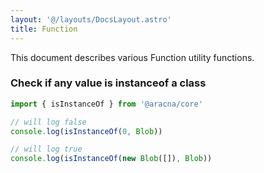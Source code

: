 ```yaml
---
layout: '@/layouts/DocsLayout.astro'
title: Function
---
```


This document describes various Function utility functions.

### Check if any value is instanceof a class

```ts
import { isInstanceOf } from '@aracna/core'

// will log false
console.log(isInstanceOf(0, Blob))

// will log true
console.log(isInstanceOf(new Blob([]), Blob))
```
